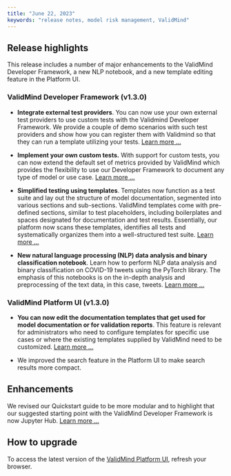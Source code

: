 ```yaml
---
title: "June 22, 2023"
keywords: "release notes, model risk management, ValidMind"
---
```


## Release highlights

This release includes a number of major enhancements to the ValidMind Developer Framework, a new NLP notebook, and a new template editing feature in the Platform UI. 

### ValidMind Developer Framework (v1.3.0)

- **Integrate external test providers**. You can now use your own external test providers to use custom tests with the Validmind Developer Framework. We provide a couple of demo scenarios with such test providers and show how you can register them with  Validmind so that they can run a template utilizing your tests. [Learn more ...](../notebooks/external_test_providers_demo.ipynb
)

- **Implement your own custom tests.** With support for custom tests, you can now extend the default set of metrics provided by ValidMind which provides the flexibility to use our Developer Framework to document any type of model or use case. [Learn more ...](../notebooks/how_to/implementing_custom_tests.ipynb)

<!--- NR if the following text is inaccurate, https://github.com/validmind/documentation/pull/102 will also need to be updated --->
- **Simplified testing using templates**. Templates now function as a test suite and lay out the structure of model documentation, segmented into various sections and sub-sections. ValidMind templates come with pre-defined sections, similar to test placeholders, including boilerplates and spaces designated for documentation and test results. Essentially, our platform now scans these templates, identifies all tests and systematically organizes them into a well-structured test suite. [Learn more ...](developer-framework-introduction.qmd)

- **New natural language processing (NLP) data analysis and binary classification notebook**. Learn how to perform NLP data analysis and binary classification on COVID-19 tweets using the PyTorch library. The emphasis of this notebooks is on the in-depth analysis and preprocessing of the text data, in this case, tweets. [Learn more ...](../notebooks/nlp/nlp_sentiment_analysis_demo.ipynb)

### ValidMind Platform UI (v1.3.0)

- **You can now edit the documentation templates that get used for model documentation or for validation reports**. This feature is relevant for administrators who need to configure templates for specific use cases or where the existing templates supplied by ValidMind need to be customized. [Learn more ...](edit-templates.qmd)

- We improved the search feature in the Platform UI to make search results more compact.

## Enhancements

We revised our Quickstart guide to be more modular and to highlight that our suggested starting point with the ValidMind Developer Framework is now Jupyter Hub. [Learn more ...](quickstart.qmd)

## How to upgrade

To access the latest version of the [ValidMind Platform UI](http://app.prod.validmind.ai/), refresh your browser.

<!---
To upgrade the ValidMind Developer Framework:

- [Using Docker](try-developer-framework-with-docker.qmd): pull the latest Docker image:
    
    ```jsx
    docker pull validmind/validmind-jupyter-demo:latest
    
    ```
    
- [In your own developer environment](install-and-initialize-developer-framework.qmd): restart your notebook and re-run:
    
    ```python
    !pip install validmind
    ```
--->